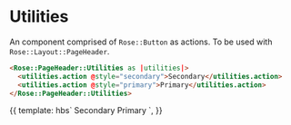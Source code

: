 
<Meta title="Rose|PageHeader" component="Utilities" />

# Utilities

An component comprised of `Rose::Button` as actions. To be used with `Rose::Layout::PageHeader`.

```html
<Rose::PageHeader::Utilities as |utilities|>
  <utilities.action @style="secondary">Secondary</utilities.action>
  <utilities.action @style="primary">Primary</utilities.action>
</Rose::PageHeader::Utilities>
```

<Preview>
  <Story name="Utilities">{{
    template: hbs`
    <Rose::PageHeader::Utilities as |utilities|>
      <utilities.action @style="secondary">Secondary</utilities.action>
      <utilities.action @style="primary">Primary</utilities.action>
    </Rose::PageHeader::Utilities>
    `,
  }}</Story>
</Preview>
